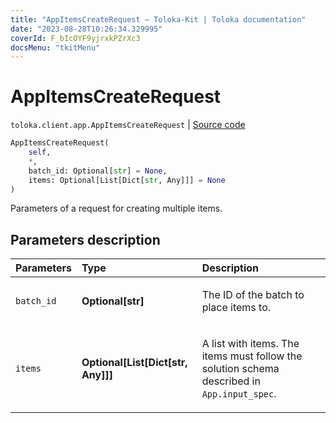 ```yaml
---
title: "AppItemsCreateRequest — Toloka-Kit | Toloka documentation"
date: "2023-08-28T10:26:34.329995"
coverId: F_bIcOYF9yjrxkPZrXc3
docsMenu: "tkitMenu"
---
```


# AppItemsCreateRequest

`toloka.client.app.AppItemsCreateRequest` | [Source code](https://github.com/Toloka/toloka-kit/blob/v1.2.1/src/client/app/__init__.py#L230)

```python
AppItemsCreateRequest(
    self,
    *,
    batch_id: Optional[str] = None,
    items: Optional[List[Dict[str, Any]]] = None
)
```

Parameters of a request for creating multiple items.

## Parameters description

| Parameters | Type | Description |
| :----------| :----| :-----------|
`batch_id`|**Optional\[str\]**|<p>The ID of the batch to place items to.</p>
`items`|**Optional\[List\[Dict\[str, Any\]\]\]**|<p>A list with items. The items must follow the solution schema described in `App.input_spec`.</p>